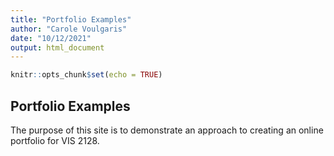 ```yaml
---
title: "Portfolio Examples"
author: "Carole Voulgaris"
date: "10/12/2021"
output: html_document
---
```


```r
knitr::opts_chunk$set(echo = TRUE)
```

## Portfolio Examples

The purpose of this site is to demonstrate an approach to creating an online portfolio for VIS 2128.